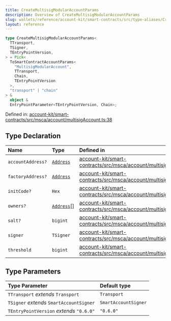 ```yaml
---
title: CreateMultisigModularAccountParams
description: Overview of CreateMultisigModularAccountParams
slug: wallets/reference/account-kit/smart-contracts/src/type-aliases/CreateMultisigModularAccountParams
layout: reference
---
```


```ts
type CreateMultisigModularAccountParams<
  TTransport,
  TSigner,
  TEntryPointVersion,
> = Pick<
  ToSmartContractAccountParams<
    "MultisigModularAccount",
    TTransport,
    Chain,
    TEntryPointVersion
  >,
  "transport" | "chain"
> &
  object &
  EntryPointParameter<TEntryPointVersion, Chain>;
```

Defined in: [account-kit/smart-contracts/src/msca/account/multisigAccount.ts:38](https://github.com/alchemyplatform/aa-sdk/blob/49e74eee8606f480b200b4612d00d950da8a8742/account-kit/smart-contracts/src/msca/account/multisigAccount.ts#L38)

## Type Declaration

| Name              | Type                                                                 | Defined in                                                                                                                                                                                                                        |
| :---------------- | :------------------------------------------------------------------- | :-------------------------------------------------------------------------------------------------------------------------------------------------------------------------------------------------------------------------------- |
| `accountAddress?` | [`Address`](../../../../aa-sdk/core/src/type-aliases/Address.mdx)    | [account-kit/smart-contracts/src/msca/account/multisigAccount.ts:57](https://github.com/alchemyplatform/aa-sdk/blob/49e74eee8606f480b200b4612d00d950da8a8742/account-kit/smart-contracts/src/msca/account/multisigAccount.ts#L57) |
| `factoryAddress?` | [`Address`](../../../../aa-sdk/core/src/type-aliases/Address.mdx)    | [account-kit/smart-contracts/src/msca/account/multisigAccount.ts:53](https://github.com/alchemyplatform/aa-sdk/blob/49e74eee8606f480b200b4612d00d950da8a8742/account-kit/smart-contracts/src/msca/account/multisigAccount.ts#L53) |
| `initCode?`       | `Hex`                                                                | [account-kit/smart-contracts/src/msca/account/multisigAccount.ts:54](https://github.com/alchemyplatform/aa-sdk/blob/49e74eee8606f480b200b4612d00d950da8a8742/account-kit/smart-contracts/src/msca/account/multisigAccount.ts#L54) |
| `owners?`         | [`Address`](../../../../aa-sdk/core/src/type-aliases/Address.mdx)\[] | [account-kit/smart-contracts/src/msca/account/multisigAccount.ts:56](https://github.com/alchemyplatform/aa-sdk/blob/49e74eee8606f480b200b4612d00d950da8a8742/account-kit/smart-contracts/src/msca/account/multisigAccount.ts#L56) |
| `salt?`           | `bigint`                                                             | [account-kit/smart-contracts/src/msca/account/multisigAccount.ts:52](https://github.com/alchemyplatform/aa-sdk/blob/49e74eee8606f480b200b4612d00d950da8a8742/account-kit/smart-contracts/src/msca/account/multisigAccount.ts#L52) |
| `signer`          | `TSigner`                                                            | [account-kit/smart-contracts/src/msca/account/multisigAccount.ts:51](https://github.com/alchemyplatform/aa-sdk/blob/49e74eee8606f480b200b4612d00d950da8a8742/account-kit/smart-contracts/src/msca/account/multisigAccount.ts#L51) |
| `threshold`       | `bigint`                                                             | [account-kit/smart-contracts/src/msca/account/multisigAccount.ts:55](https://github.com/alchemyplatform/aa-sdk/blob/49e74eee8606f480b200b4612d00d950da8a8742/account-kit/smart-contracts/src/msca/account/multisigAccount.ts#L55) |

## Type Parameters

| Type Parameter                           | Default type         |
| :--------------------------------------- | :------------------- |
| `TTransport` _extends_ `Transport`       | `Transport`          |
| `TSigner` _extends_ `SmartAccountSigner` | `SmartAccountSigner` |
| `TEntryPointVersion` _extends_ `"0.6.0"` | `"0.6.0"`            |
